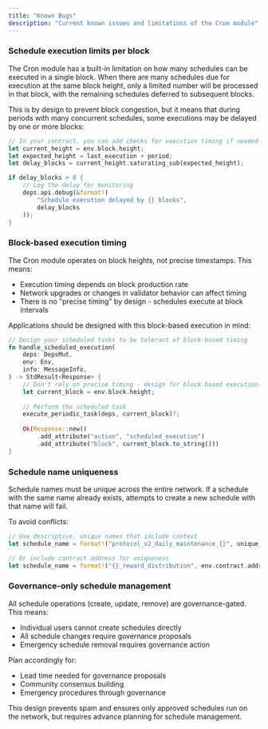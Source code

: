 ```yaml
---
title: "Known Bugs"
description: "Current known issues and limitations of the Cron module"
---
```


### Schedule execution limits per block

The Cron module has a built-in limitation on how many schedules can be executed in a single block. When there are many schedules due for execution at the same block height, only a limited number will be processed in that block, with the remaining schedules deferred to subsequent blocks.

This is by design to prevent block congestion, but it means that during periods with many concurrent schedules, some executions may be delayed by one or more blocks:

```rust
// In your contract, you can add checks for execution timing if needed
let current_height = env.block.height;
let expected_height = last_execution + period;
let delay_blocks = current_height.saturating_sub(expected_height);

if delay_blocks > 0 {
    // Log the delay for monitoring
    deps.api.debug(&format!(
        "Schedule execution delayed by {} blocks",
        delay_blocks
    ));
}
```

### Block-based execution timing

The Cron module operates on block heights, not precise timestamps. This means:

- Execution timing depends on block production rate
- Network upgrades or changes in validator behavior can affect timing
- There is no "precise timing" by design - schedules execute at block intervals

Applications should be designed with this block-based execution in mind:

```rust
// Design your scheduled tasks to be tolerant of block-based timing
fn handle_scheduled_execution(
    deps: DepsMut,
    env: Env,
    info: MessageInfo,
) -> StdResult<Response> {
    // Don't rely on precise timing - design for block-based execution
    let current_block = env.block.height;
    
    // Perform the scheduled task
    execute_periodic_task(deps, current_block)?;
    
    Ok(Response::new()
        .add_attribute("action", "scheduled_execution")
        .add_attribute("block", current_block.to_string()))
}
```

### Schedule name uniqueness

Schedule names must be unique across the entire network. If a schedule with the same name already exists, attempts to create a new schedule with that name will fail.

To avoid conflicts:

```rust
// Use descriptive, unique names that include context
let schedule_name = format!("protocol_v2_daily_maintenance_{}", unique_id);

// Or include contract address for uniqueness
let schedule_name = format!("{}_reward_distribution", env.contract.address);
```

### Governance-only schedule management

All schedule operations (create, update, remove) are governance-gated. This means:

- Individual users cannot create schedules directly
- All schedule changes require governance proposals
- Emergency schedule removal requires governance action

Plan accordingly for:
- Lead time needed for governance proposals
- Community consensus building
- Emergency procedures through governance

This design prevents spam and ensures only approved schedules run on the network, but requires advance planning for schedule management. 